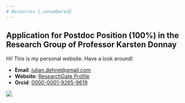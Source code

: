 ```yaml
---
# Resources {.unnumbered}
---
```



::: {.content-visible when-profile="application_zurich_2024"}
# Application for Postdoc Position (100%) in the Research Group of Professor Karsten Donnay
:::

::: {.content-visible when-format="html"}
Hi! This is my personal website. Have a look around!
:::

- **Email**: [julian.dehne@gmail.com](mailto:julian.dehne@gmail.com)
- **Website**: [ResearchGate Profile](https://www.researchgate.net/profile/Julian-Dehne)
- **Orcid**: [0000-0001-9265-9619](https://orcid.org/0000-0001-9265-9619)


![](img/julian_profile.jpg)
